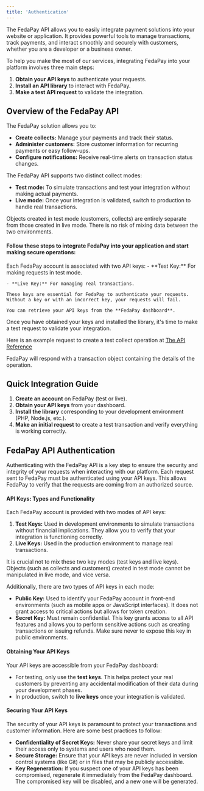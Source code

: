 ```yaml
---
title: 'Authentication'
---
```


The FedaPay API allows you to easily integrate payment solutions into your website or application. It provides powerful tools to manage transactions, track payments, and interact smoothly and securely with customers, whether you are a developer or a business owner.

To help you make the most of our services, integrating FedaPay into your platform involves three main steps:
1. **Obtain your API keys** to authenticate your requests.
2. **Install an API library** to interact with FedaPay.
3. **Make a test API request** to validate the integration.

## Overview of the FedaPay API

The FedaPay solution allows you to:

- **Create collects:** Manage your payments and track their status.
- **Administer customers:** Store customer information for recurring payments or easy follow-ups.
- **Configure notifications:** Receive real-time alerts on transaction status changes.

The FedaPay API supports two distinct collect modes:

- **Test mode:** To simulate transactions and test your integration without making actual payments.
- **Live mode:** Once your integration is validated, switch to production to handle real transactions.

Objects created in test mode (customers, collects) are entirely separate from those created in live mode. There is no risk of mixing data between the two environments.

#### Follow these steps to integrate FedaPay into your application and start making secure operations:

<Steps>
  <Step title="Obtain Your API Keys">
    Each FedaPay account is associated with two API keys:
    - **Test Key:** For making requests in test mode.

    - **Live Key:** For managing real transactions.

    These keys are essential for FedaPay to authenticate your requests. Without a key or with an incorrect key, your requests will fail.

    You can retrieve your API keys from the **FedaPay dashboard**.
  </Step>

  <Step title="Install a FedaPay Library"></Step>

  <Step title="Make a Test API Request"></Step>
</Steps>

Once you have obtained your keys and installed the library, it's time to make a test request to validate your integration.

<Info>Here is an example request to create a test collect operation at [The API Reference](/api-reference/introduction)</Info>

FedaPay will respond with a transaction object containing the details of the operation.

## Quick Integration Guide

1. **Create an account** on FedaPay (test or live).
2. **Obtain your API keys** from your dashboard.
3. **Install the library** corresponding to your development environment (PHP, Node.js, etc.).
4. **Make an initial request** to create a test transaction and verify everything is working correctly.

## FedaPay API Authentication

Authenticating with the FedaPay API is a key step to ensure the security and integrity of your requests when interacting with our platform. Each request sent to FedaPay must be authenticated using your API keys. This allows FedaPay to verify that the requests are coming from an authorized source.

#### API Keys: Types and Functionality

Each FedaPay account is provided with two modes of API keys:

1. **Test Keys:** Used in development environments to simulate transactions without financial implications. They allow you to verify that your integration is functioning correctly.
2. **Live Keys:** Used in the production environment to manage real transactions.

It is crucial not to mix these two key modes (test keys and live keys). Objects (such as collects and customers) created in test mode cannot be manipulated in live mode, and vice versa.

Additionally, there are two types of API keys in each mode:

- **Public Key:** Used to identify your FedaPay account in front-end environments (such as mobile apps or JavaScript interfaces). It does not grant access to critical actions but allows for token creation.
- **Secret Key:** Must remain confidential. This key grants access to all API features and allows you to perform sensitive actions such as creating transactions or issuing refunds. Make sure never to expose this key in public environments.

#### Obtaining Your API Keys

Your API keys are accessible from your FedaPay dashboard:

- For testing, only use the **test keys**. This helps protect your real customers by preventing any accidental modification of their data during your development phases.
- In production, switch to **live keys** once your integration is validated.

#### Securing Your API Keys

The security of your API keys is paramount to protect your transactions and customer information. Here are some best practices to follow:

- **Confidentiality of Secret Keys:** Never share your secret keys and limit their access only to systems and users who need them.
- **Secure Storage:** Ensure that your API keys are never included in version control systems (like Git) or in files that may be publicly accessible.
- **Key Regeneration:** If you suspect one of your API keys has been compromised, regenerate it immediately from the FedaPay dashboard. The compromised key will be disabled, and a new one will be generated.
